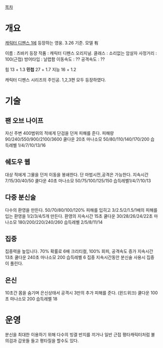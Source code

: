 [[목차]]
= 개요 =
[[캐릭터 디펜스 1]]에 등장하는 영웅. 3.26 기준. 모델 有

이름 : 츠바키
등장 작품 : 캐릭터 디펜스 오리지널.
클래스 : 소리없는 암살자
사정거리 : 100(근접)
방어타입 : 날렵함
이동속도 : ??
공격속도 : ??

힘 13 + 1.3
'''민첩''' 27 + 1.7
지능 16 + 1.2

캐릭터 디펜스 시리즈의 주인공. 1,2,3편 모두 등장하였다.

= 기술 =

== 팬 오브 나이프 ==
자신 주변 400범위의 적에게 단검을 던져 피해를 준다.
피해량 90/240/550/900/2100/3600
쿨다운 20초
마나소모 50/80/110/140/170/200
습득레벨 1/4/7/10/13/16

== 쉐도우 웹 ==
대상 적에게 그물을 던저 이동을 봉쇄한다. 단 마법시전,공격은 가능한다.
지속시간 7/15/30/40/50
쿨다운 40초
마나소모 50/75/100/125/150
습득레벨1/4/7/10/13

== 다중 분신술 ==
다수의 환영을 만든다.
50/70/80/100/120% 피해를 입히고 3/2.5/2/1.5/1배의 피해를 입는 환영을 1/2/3/4/5개 만든다.
환영의 지속시간 15초 쿨다운 30/28/26/24/22초
마나소모 180/200/220/240/260
습득레벨 2/5/8/11/14

== 집중 ==
집중력을 높입니다.
70% 확률로 6배 크리티컬, 100% 회피, 공격속도 증가
지속시간 13초 쿨다운 240초 마나소모 200 습득레벨 6
집중 지속시간동안 분신술 사용시 집중이 풀린다.

== 은신 ==
10초간 몸을 숨기며 은신상태서 공격시 3만의 추가 피해를 준다. (윈드위크)
쿨다운 100초 마나소모 200 습득레벨 18


= 운영 =
분신을 최대한 이용하기 위해 다수의 빙결 반지를 끼거나 일반 근접 평타캐릭터처럼 불의검과 갑옷들 들고 평타질을 할수도 있다.
